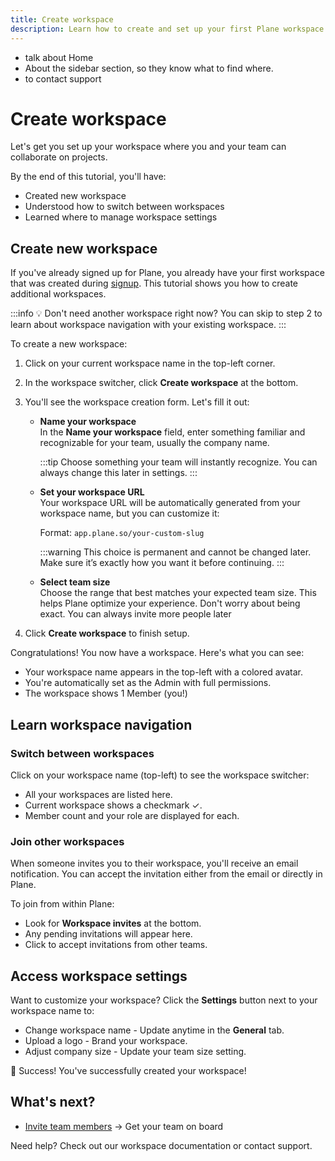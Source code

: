 ```yaml
---
title: Create workspace
description: Learn how to create and set up your first Plane workspace. Get started with workspace naming, URL setup, and basic navigation.
---
```


- talk about Home 
- About the sidebar section, so they know what to find where.
- to contact support



# Create workspace
Let's get you set up your workspace where you and your team can collaborate on projects.

By the end of this tutorial, you'll have:

- Created new workspace<br/>
- Understood how to switch between workspaces<br/>
- Learned where to manage workspace settings<br/>

## Create new workspace
If you've already signed up for Plane, you already have your first workspace that was created during [signup](https://app.plane.so/sign-up). This tutorial shows you how to create additional workspaces.

:::info
💡 Don't need another workspace right now? You can skip to step 2 to learn about workspace navigation with your existing workspace.
:::

To create a new workspace:

1. Click on your current workspace name in the top-left corner.
2. In the workspace switcher, click **Create workspace** at the bottom.
3. You'll see the workspace creation form. Let's fill it out:

    - **Name your workspace**  
    In the **Name your workspace** field, enter something familiar and recognizable for your team, usually the company name.

        :::tip
        Choose something your team will instantly recognize. You can always change this later in settings.
        :::

    - **Set your workspace URL**  
    Your workspace URL will be automatically generated from your workspace name, but you can customize it:

        Format: `app.plane.so/your-custom-slug`

        :::warning
        This choice is permanent and cannot be changed later. Make sure it’s exactly how you want it before continuing. 
        :::

    - **Select team size**  
    Choose the range that best matches your expected team size. This helps Plane optimize your experience. Don't worry about being exact. You can always invite more people later

4. Click **Create workspace** to finish setup.

Congratulations! You now have a workspace. Here's what you can see:

- Your workspace name appears in the top-left with a colored avatar.
- You're automatically set as the Admin with full permissions.
- The workspace shows 1 Member (you!)

## Learn workspace navigation
### Switch between workspaces
Click on your workspace name (top-left) to see the workspace switcher:

- All your workspaces are listed here.
- Current workspace shows a checkmark ✓.
- Member count and your role are displayed for each.

### Join other workspaces
When someone invites you to their workspace, you'll receive an email notification. You can accept the invitation either from the email or directly in Plane.

To join from within Plane:
- Look for **Workspace invites** at the bottom.
- Any pending invitations will appear here.
- Click to accept invitations from other teams.

## Access workspace settings
Want to customize your workspace? Click the **Settings** button next to your workspace name to:

- Change workspace name - Update anytime in the **General** tab.
- Upload a logo - Brand your workspace.
- Adjust company size - Update your team size setting.

🎉 Success! You've successfully created your workspace! 

## What's next?
- [Invite team members](/introduction/tutorials/invite-members) → Get your team on board

Need help? Check out our workspace documentation or contact support.